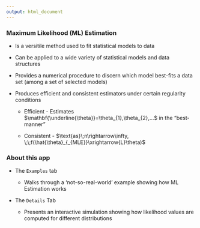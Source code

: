 ```yaml
---
output: html_document
---
```


### Maximum Likelihood (ML) Estimation

- Is a versitile method used to fit statistical models to data

- Can be applied to a wide variety of statistical models and data structures

- Provides a numerical procedure to discern which model best-fits a data set (among a set of selected models)

- Produces efficient and consistent estimators under certain <focus>regularity conditions</focus>
    
    + Efficient - Estimates $\mathbf{\underline{\theta}}=\theta_{1},\theta_{2},...$ in the "best-manner"
    
    + Consistent - $\text{as}\;n\rightarrow\infty, \;\;f(\hat{\theta}_{_{MLE}}\xrightarrow{L}\theta)$ 

### About this app

- The `Examples` tab

    + Walks through a 'not-so-real-world' example showing how ML Estimation works

- The `Details` Tab

    + Presents an interactive simulation showing how likelihood values are computed for different distributions

